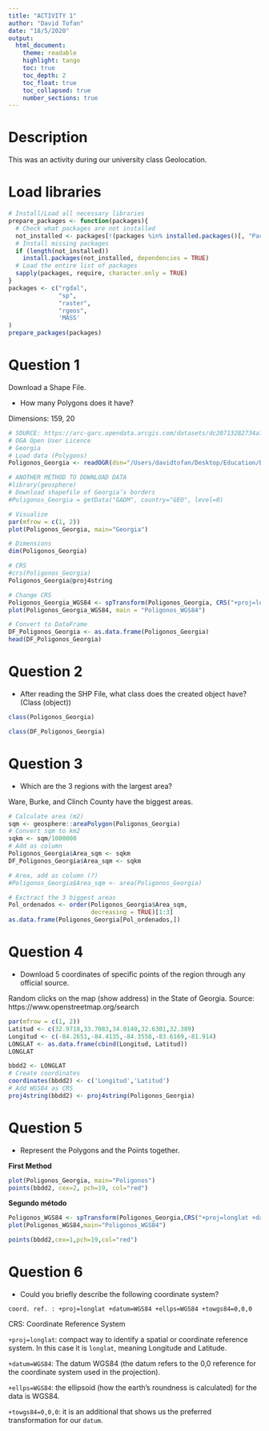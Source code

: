 ```yaml
---
title: "ACTIVITY 1"
author: "David Tofan"
date: "18/5/2020"
output:
  html_document:
    theme: readable
    highlight: tango
    toc: true
    toc_depth: 2
    toc_float: true
    toc_collapsed: true
    number_sections: true
---
```


# Description

This was an activity during our university class Geolocation.

# Load libraries

```r
# Install/Load all necessary libraries
prepare_packages <- function(packages){
  # Check what packages are not installed
  not_installed <- packages[!(packages %in% installed.packages()[, "Package"])]
  # Install missing packages
  if (length(not_installed)) 
    install.packages(not_installed, dependencies = TRUE)
  # Load the entire list of packages
  sapply(packages, require, character.only = TRUE)
}
packages <- c("rgdal",
              "sp",
              "raster",
              "rgeos",
              'MASS'
)
prepare_packages(packages)
```

# Question 1

Download a Shape File.

* How many Polygons does it have?

Dimensions: 159, 20

```r
# SOURCE: https://arc-garc.opendata.arcgis.com/datasets/dc20713282734a73abe990995de40497_68
# OGA Open User Licence
# Georgia
# Load data (Polygons)
Poligonos_Georgia <- readOGR(dsn="/Users/davidtofan/Desktop/Education/Business Analytics/Modulo 5/Geolocalización con R/Actividades/Counties_Georgia-shp/Counties_Georgia.shp", layer="Counties_Georgia")

# ANOTHER METHOD TO DOWNLOAD DATA
#library(geosphere)
# Download shapefile of Georgia’s borders
#Poligonos_Georgia = getData("GADM", country="GEO", level=0)
```

```r
# Visualize
par(mfrow = c(1, 2))
plot(Poligonos_Georgia, main="Georgia")
```

```r
# Dimensions
dim(Poligonos_Georgia)
```

```r
# CRS
#crs(Poligonos_Georgia)
Poligonos_Georgia@proj4string

# Change CRS
Poligonos_Georgia_WGS84 <- spTransform(Poligonos_Georgia, CRS("+proj=longlat +datum=WGS84"))
plot(Poligonos_Georgia_WGS84, main = "Poligonos_WGS84")
```

```r
# Convert to DataFrame
DF_Poligonos_Georgia <- as.data.frame(Poligonos_Georgia)
head(DF_Poligonos_Georgia)
```

# Question 2

* After reading the SHP File, what class does the created object have? (Class (object))

```r
class(Poligonos_Georgia)
```

```r
class(DF_Poligonos_Georgia)
```

# Question 3

* Which are the 3 regions with the largest area?

Ware, Burke, and Clinch County have the biggest areas.

```r
# Calculate area (m2)
sqm <- geosphere::areaPolygon(Poligonos_Georgia)
# Convert sqm to km2
sqkm <- sqm/1000000
# Add as column
Poligonos_Georgia$Area_sqm <- sqkm
DF_Poligonos_Georgia$Area_sqm <- sqkm

# Area, add as column (?)
#Poligonos_Georgia$Area_sqm <- area(Poligonos_Georgia)
```

```r
# Exctract the 3 biggest areas
Pol_ordenados <- order(Poligonos_Georgia$Area_sqm,
                       decreasing = TRUE)[1:3]
as.data.frame(Poligonos_Georgia[Pol_ordenados,])
```

# Question 4

* Download 5 coordinates of specific points of the region through any official source.

Random clicks on the map (show address) in the State of Georgia.
Source: https://www.openstreetmap.org/search

```r
par(mfrow = c(1, 2))
Latitud <- c(32.9718,33.7083,34.0140,32.6301,32.389)
Longitud <- c(-84.2651,-84.4135,-84.3558,-83.6169,-81.914)
LONGLAT <- as.data.frame(cbind(Longitud, Latitud))
LONGLAT
```

```r
bbdd2 <- LONGLAT
# Create coordinates
coordinates(bbdd2) <- c('Longitud','Latitud')
# Add WGS84 as CRS
proj4string(bbdd2) <- proj4string(Poligonos_Georgia)
```

# Question 5

* Represent the Polygons and the Points together.

<b>First Method</b>

```r
plot(Poligonos_Georgia, main="Poligonos")
points(bbdd2, cex=2, pch=19, col="red")
```

<b>Segundo método</b>

```r
Poligonos_WGS84 <- spTransform(Poligonos_Georgia,CRS("+proj=longlat +datum=WGS84"))
plot(Poligonos_WGS84,main="Poligonos_WGS84")

points(bbdd2,cex=1,pch=19,col="red")
```

# Question 6

* Could you briefly describe the following coordinate system?

`coord. ref. : +proj=longlat +datum=WGS84 +ellps=WGS84 +towgs84=0,0,0`

CRS: Coordinate Reference System

`+proj=longlat`: compact way to identify a spatial or coordinate reference system. In this case it is `longlat`, meaning Longitude and Latitude.

`+datum=WGS84`: The datum WGS84 (the datum refers to the 0,0 reference for the coordinate system used in the projection).

`+ellps=WGS84`: the ellipsoid (how the earth’s roundness is calculated) for the data is WGS84.

`+towgs84=0,0,0`: it is an additional that shows us the preferred transformation for our `datum`.


